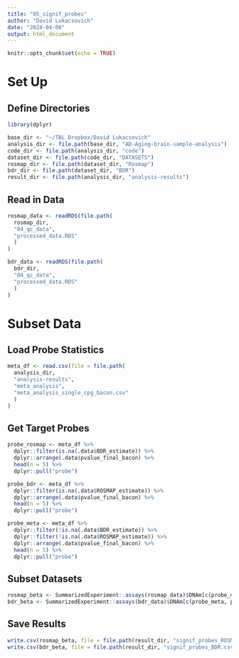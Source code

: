```yaml
---
title: "05_signif_probes"
author: "David Lukacsovich"
date: "2024-04-08"
output: html_document
---
```


```r
knitr::opts_chunk$set(echo = TRUE)
```

# Set Up

## Define Directories

```r
library(dplyr)

base_dir <- "~/TBL Dropbox/David Lukacsovich"
analysis_dir <- file.path(base_dir, "AD-Aging-brain-sample-analysis")
code_dir <- file.path(analysis_dir, "code")
dataset_dir <- file.path(code_dir, "DATASETS")
rosmap_dir <- file.path(dataset_dir, "Rosmap")
bdr_dir <- file.path(dataset_dir, "BDR")
result_dir <- file.path(analysis_dir, "analysis-results")
```

## Read in Data

```r
rosmap_data <- readRDS(file.path(
  rosmap_dir,
  "04_qc_data",
  "processed_data.RDS"
  )
)

bdr_data <- readRDS(file.path(
  bdr_dir,
  "04_qc_data",
  "processed_data.RDS"
  )
)
```

# Subset Data

## Load Probe Statistics

```r
meta_df <- read.csv(file = file.path(
  analysis_dir,
  "analysis-results",
  "meta_analysis",
  "meta_analysis_single_cpg_bacon.csv"
  )
)
```

## Get Target Probes

```r
probe_rosmap <- meta_df %>%
  dplyr::filter(is.na(.data$BDR_estimate)) %>%
  dplyr::arrange(.data$pvalue_final_bacon) %>%
  head(n = 5) %>%
  dplyr::pull("probe")

probe_bdr <- meta_df %>%
  dplyr::filter(is.na(.data$ROSMAP_estimate)) %>%
  dplyr::arrange(.data$pvalue_final_bacon) %>%
  head(n = 5) %>%
  dplyr::pull("probe")

probe_meta <- meta_df %>%
  dplyr::filter(!is.na(.data$BDR_estimate)) %>%
  dplyr::filter(!is.na(.data$ROSMAP_estimate)) %>%
  dplyr::arrange(.data$pvalue_final_bacon) %>%
  head(n = 5) %>%
  dplyr::pull("probe")
```

## Subset Datasets

```r
rosmap_beta <- SummarizedExperiment::assays(rosmap_data)$DNAm[c(probe_meta, probe_rosmap),]
bdr_beta <- SummarizedExperiment::assays(bdr_data)$DNAm[c(probe_meta, probe_bdr),]
```

## Save Results

```r
write.csv(rosmap_beta, file = file.path(result_dir, "signif_probes_ROSMAP.csv"))
write.csv(bdr_beta, file = file.path(result_dir, "signif_probes_BDR.csv"))
```

